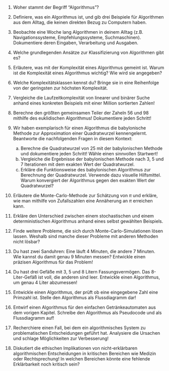 1.  Woher stammt der Begriff "Algorithmus"?

2.  Definiere, was ein Algorithmus ist, und gib drei Beispiele für Algorithmen aus dem Alltag, die keinen direkten Bezug zu Computern haben.

3.  Beobachte eine Woche lang Algorithmen in deinem Alltag (z.B. Navigationssysteme, Empfehlungssysteme, Suchmaschinen). Dokumentiere deren Eingaben, Verarbeitung und Ausgaben.

4.  Welche grundlegenden Ansätze zur Klassifizierung von Algorithmen gibt es?

5.  Erläutere, was mit der Komplexität eines Algorithmus gemeint ist. Warum ist die Komplexität eines Algorithmus wichtig? Wie wird sie angegeben?

6.  Welche Komplexitätsklassen kennst du? Bringe sie in eine Reihenfolge von der geringsten zur höchsten Komplexität.

7.  Vergleiche die Laufzeitkomplexität von linearer und binärer Suche anhand eines konkreten Beispiels mit einer Million sortierten Zahlen!

8.   Berechne den größten gemeinsamen Teiler der Zaheln 56 und 98 mithilfe des euklidischen Algorithmus! Dokumentiere jeden Schritt!

9.  Wir haben exemplarisch für einen Algorithmus die babylonische Methode zur Approximation einer Quadratwurzel kennengelernt. Beantworte die nachfolgenden Fragen in diesem Kontext:
     a.  Berechne die Quadratwurzel von 25 mit der babylonischen Methode und dokumentiere jeden Schritt! Wähle einen sinnvollen Startwert!
     b.  Vergleiche die Ergebnisse der babylonischen Methode nach 3, 5 und 7 Iterationen mit dem exakten Wert der Quadratwurzel.
     c.  Erkläre die Funktionsweise des babylonischen Algorithmus zur Berechnung der Quadratwurzel. Verwende dazu visuelle Hilfsmittel. Warum konvergiert der Algorithmus gegen den exakten Wert der Quadratwurzel?

10.  Erläutere die Monte-Carlo-Methode zur Schätzung von $\pi$ und erkläre, wie man mithilfe von Zufallszahlen eine Annäherung an $\pi$ erreichen kann.

11.  Erkläre den Unterschied zwischen einem stochastischen und einem deterministischen Algorithmus anhand eines selbst gewählten Beispiels.

12.  Finde weitere Probleme, die sich durch Monte-Carlo-Simulationen lösen lassen. Weshalb sind manche dieser Probleme mit anderen Methoden nicht lösbar?

13.  Du hast zwei Sanduhren: Eine läuft 4 Minuten, die andere 7 Minuten. Wie kannst du damit genau 9 Minuten messen? Entwickle einen präzisen Algorithmus für das Problem!

14.  Du hast drei Gefäße mit 3, 5 und 8 Litern Fassungsvermögen. Das 8-Liter-Gefäß ist voll, die anderen sind leer. Entwickle einen Algorithmus, um genau 4 Liter abzumessen!

15.  Entwickle einen Algorithmus, der prüft ob eine eingegebene Zahl eine Primzahl ist. Stelle den Algorithmus als Flussdiagramm dar!

16.  Entwirf einen Algorithmus für den einfachen Getränkeautomaten aus dem vorigen Kapitel. Schreibe den Algorithmus als Pseudocode und als Flussdiagramm auf!

17.  Recherchiere einen Fall, bei dem ein algorithmisches System zu problematischen Entscheidungen geführt hat. Analysiere die Ursachen und schlage Möglichkeiten zur Verbesserung!

18.  Diskutiert die ethischen Implikationen von nicht-erklärbaren algorithmischen Entscheidungen in kritischen Bereichen wie Medizin oder Rechtsprechung! In welchen Bereichen könnte eine fehlende Erklärbarkeit noch kritisch sein?




